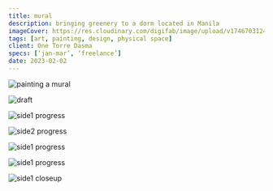 ```yaml
---
title: mural
description: bringing greenery to a dorm located in Manila
imageCover: https://res.cloudinary.com/digifab/image/upload/v1746703124/portfolio/experiments/mural/2023-04-16-04.41.10.525_bq1mg0.jpg
tags: [art, painting, design, physical space]
client: One Torre Dasma
specs: [‘jan-mar’, ‘freelance’]
date: 2023-02-02
---
```


![painting a mural](https://res.cloudinary.com/digifab/image/upload/v1746703124/portfolio/experiments/mural/2023-04-16-04.41.10.525_bq1mg0.jpg)

![draft](https://res.cloudinary.com/digifab/image/upload/v1746798044/portfolio/experiments/mural/20180717_125459_e3ln6l.jpg)

![side1 progress](https://res.cloudinary.com/digifab/image/upload/v1746797999/portfolio/experiments/mural/20180803_121522_jvovrz.jpg)

![side2 progress](https://res.cloudinary.com/digifab/image/upload/v1746797998/portfolio/experiments/mural/20180803_121514_fdbpsf.jpg)

![side1 progress](https://res.cloudinary.com/digifab/image/upload/v1746797997/portfolio/experiments/mural/20180726_160743_oebqsh.jpg)

![side1 progress](https://res.cloudinary.com/digifab/image/upload/v1746797991/portfolio/experiments/mural/20180727_122331_enx2hj.jpg)

![side1 closeup](https://res.cloudinary.com/digifab/image/upload/v1746797988/portfolio/experiments/mural/IMG_20180807_174019_514_thg1a1.jpg)
